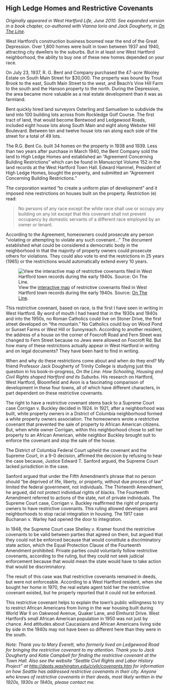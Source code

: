 ## High Ledge Homes and Restrictive Covenants {-}

*Originally appeared in West Hartford Life, June 2010. See expanded version in a book chapter, co-authored with Vianna Iorio and Jack Dougherty, in [On The Line](http://OnTheLine.trincoll.edu).*

West Hartford’s construction business boomed near the end of the Great Depression. Over 1,800 homes were built in town between 1937 and 1940, attracting city dwellers to the suburbs. But in at least one West Hartford neighborhood, the ability to buy one of these new homes depended on your race.

On July 23, 1937, R. G. Bent and Company purchased the 47-acre Wooley Estate on South Main Street for $30,000. The property was bound by Trout Brook to the east, South Main Street to the west, and Beach’s Vine Hill Farm to the south and the Hanson property to the north. During the Depression, the area became more valuable as a real estate development than it was as farmland.

Bent quickly hired land surveyors Osterling and Samuelsen to subdivide the land into 100 building lots across from Rockledge Golf Course. The first tract of land, that would become Bentwood and Ledgewood Roads, included eight house lots along South Main and eight along Webster Hill Boulevard. Between ten and twelve house lots ran along each side of the street for a total of 49 lots.

The R.G. Bent Co. built 34 homes on the property in 1938 and 1939. Less than two years after purchase in March 1940, the Bent Company sold the land to High Ledge Homes and established an “Agreement Concerning Building Restrictions” which can be found in Manuscript Volume 152 in the land records at the West Hartford Town Hall. Edward Hammel, President of High Ledge Homes, bought the property, and submitted an “Agreement Concerning Building Restrictions.”

The corporation wanted "to create a uniform plan of development" and it imposed nine restrictions on houses built on the property. Restriction (e) read:

> No persons of any race except the white race shall use or occupy any building on any lot except that this covenant shall not prevent occupancy by domestic servants of a different race employed by an owner or tenant.

According to the Agreement, homeowners could prosecute any person “violating or attempting to violate any such covenant...” The document established what could be considered a democratic body in the neighborhood in that the majority of property owners could prosecute others for violations. They could also vote to end the restrictions in 25 years (1965) or the restrictions would automatically extend every 10 years.

![View the [interactive map](https://ontheline.github.io/otl-covenants/index-frame.html) of restrictive covenants filed in West Hartford town records during the early 1940s. Source: [On The Line](http://ontheline.trincoll.edu).](images/07-covenants.png)

This restrictive covenant, based on race, is the first I have seen in writing in West Hartford. By word of mouth I had heard that in the 1930s and 1940s and into the 1950s, no Roman Catholics could live on Stoner Drive, the first street developed on “the mountain.” No Catholics could buy on Wood Pond or Sunset Farms or West Hill or Sunnyreach. According to another resident, the address of a house on the corner of Foxcroft Road and Fern Street was changed to Fern Street because no Jews were allowed on Foxcroft Rd. But how many of these restrictions actually appear in West Hartford in writing and on legal documents? They have been hard to find in writing.

When and why do these restrictions come about and when do they end? My friend Professor Jack Dougherty of Trinity College is studying just this question in his book-in-progress, *On the Line: How Schooling, Housing and Civil Rights shaped Hartford and its Suburbs*. His research on Hartford, West Hartford, Bloomfield and Avon is a fascinating comparison of development in these four towns, all of which have different characters, in part dependent on these restrictive covenants.

The right to have a restrictive covenant stems back to a Supreme Court case Corrigan v. Buckley decided in 1924. In 1921, after a neighborhood was built, white property owners in a District of Columbia neighborhood formed a white property owners association. The homeowners wrote a restrictive covenant that prevented the sale of property to African American citizens. But, when white owner Corrigan, within this neighborhood chose to sell her property to an African American, white neighbor Buckley brought suit to enforce the covenant and stop the sale of the house.

The District of Columbia Federal Court upheld the covenant and the Supreme Court, in a 9-0 decision, affirmed the decision by refusing to hear the case because, Justice Edward T. Sanford argued, the Supreme Court lacked jurisdiction in the case.

Sanford argued that under the Fifth Amendment’s phrase that no person should “be deprived of life, liberty, or property, without due process of law” limited the federal government, not individuals. The Thirteenth Amendment, he argued, did not protect individual rights of blacks. The Fourteenth Amendment referred to actions of the state, not of private individuals. The Supreme Court case, Corrigan v. Buckley reaffirmed the right of property owners to have restrictive covenants. This ruling allowed developers and neighborhoods to stop racial integration in housing. The 1917 case Buchanan v. Warley had opened the door to integration.

In 1948, the Supreme Court case Shelley v. Kramer found the restrictive covenants to be valid between parties that agreed on them, but argued that they could not be enforced because that would constitute a discriminatory state action, which the Equal Protection Clause of the Fourteenth Amendment prohibited. Private parties could voluntarily follow restrictive covenants, according to the ruling, but they could not seek judicial enforcement because that would mean the state would have to take action that would be discriminatory.

The result of this case was that restrictive covenants remained in deeds, but were not enforceable. According to a West Hartford resident, when she bought her home in 1970, the real estate agent told her the restrictive covenant existed, but he properly reported that it could not be enforced.

This restrictive covenant helps to explain the town’s public willingness to try to restrict African Americans from living in the war housing built during World War II on Oakwood Avenue, Quaker Lane, and Elmhurst Drive. West Hartford’s small African American population in 1950 was not just by chance. And attitudes about Caucasians and African Americans living side by side in the 1940s may not have been so different here than they were in the south.

*Note: Thank you to Mary Everett, who formerly lived on Ledgewood Road for bringing the restrictive covenant to my attention. Thank you to Jack Dougherty and Katie Campbell for finding the restrictive covenant at the Town Hall. Also see the website “Seattle Civil Rights and Labor History Project” at <http://depts.washington.edu/civilr/covenants.htm> for information on how Seattle has addressed restrictive covenants in their city. Anyone who knows of restrictive covenants in their deeds, most likely written in the 1920s, 1930s or 1940s, please contact me.*
